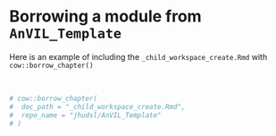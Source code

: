 # Borrowing a module from `AnVIL_Template`

Here is an example of including the `_child_workspace_create.Rmd` with `cow::borrow_chapter()`

<br>

```r
# cow::borrow_chapter(
#  doc_path = "_child_workspace_create.Rmd",
#  repo_name = "jhudsl/AnVIL_Template"
# )
```

